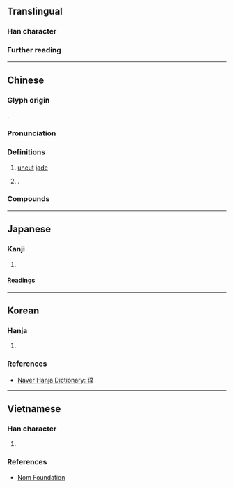 {{character info}}
==Translingual==

===Han character===
{{Han char|rn=96|rad=玉|as=12|sn=16|four=12134,12185|canj=MGTCO|ids=⿰[[玉|⺩]][[菐]]}}

===Further reading===
{{Han ref|kx=0742.090|dkj=21245|dj=1151.220|hdz=21137.100|uh=749E}}

----

==Chinese==
{{zh-forms|alt=㺪}}

===Glyph origin===
{{Han etym}}
{{Han compound|玉|菐|c1=s|c2=p|t1=jade|ls=psc}}.

===Pronunciation===
{{zh-pron
|m=pú
|c=pok3
|md=páuk
|mn-t=pog4
|mc=y
|oc=y
|ma=
|cat=n,pn
}}

===Definitions===
{{head|zh|Han character}}

# [[uncut]] [[jade]]
# {{surname|zh}}.

===Compounds===
{{zh-der|反璞歸真|反璞|歸真反璞|渾金璞玉|抱璞|璞玉渾金|璞玉為石|璞玉專案|璞玉|郭璞之說|返璞歸真|采光剖璞|荊璞}}

----

==Japanese==

===Kanji===
{{ja-kanji|grade=|rs=玉12}}

# {{rfdef|ja|sort=玉12}}

====Readings====
{{ja-readings
|goon=ほく
|kanon=はく
|kanyoon=ぼく
|kun=あらたま-
}}

----

==Korean==

===Hanja===
{{ko-hanja|옥돌|박}}

# {{rfdef|ko|sort=玉12}}

===References===
* [https://hanja.dict.naver.com/#/entry/ccko/b800c66c4f3545f48c4a6c019f70c855 Naver Hanja Dictionary: 璞]

----

==Vietnamese==

===Han character===
{{vi-readings|rs=玉12|hanviet=phác|nom=phác}}

# {{rfdef|vi|sort=玉12}}

===References===
* [http://nomfoundation.org/common/nom_details.php?codepoint=749E Nom Foundation]